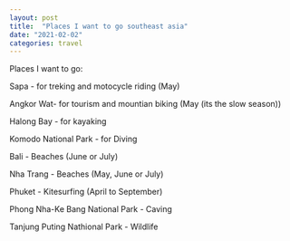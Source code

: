 ```yaml
---
layout: post
title:  "Places I want to go southeast asia"
date: "2021-02-02"
categories: travel
---
```


Places I want to go:

Sapa - for treking and motocycle riding (May)

Angkor Wat- for tourism and mountian biking (May (its the slow season))

Halong Bay - for kayaking

Komodo National Park - for Diving

Bali - Beaches (June or July)

Nha Trang - Beaches (May, June or July)

Phuket - Kitesurfing (April to September)

Phong Nha-Ke Bang National Park - Caving

Tanjung Puting Nathional Park - Wildlife
